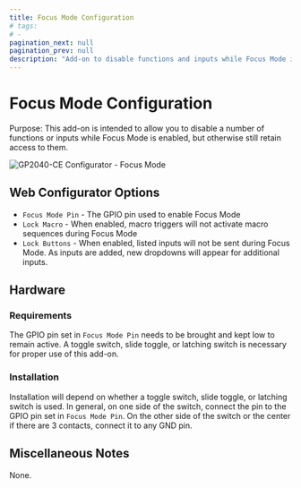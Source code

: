 ```yaml
---
title: Focus Mode Configuration
# tags:
# -
pagination_next: null
pagination_prev: null
description: "Add-on to disable functions and inputs while Focus Mode is enabled"
---
```


# Focus Mode Configuration

Purpose: This add-on is intended to allow you to disable a number of functions or inputs while Focus Mode is enabled, but otherwise still retain access to them.

![GP2040-CE Configurator - Focus Mode](../assets/images/gpc-add-ons-focus-mode.png)

## Web Configurator Options

- `Focus Mode Pin` - The GPIO pin used to enable Focus Mode
- `Lock Macro` - When enabled, macro triggers will not activate macro sequences during Focus Mode
- `Lock Buttons` - When enabled, listed inputs will not be sent during Focus Mode. As inputs are added, new dropdowns will appear for additional inputs.

## Hardware

### Requirements

The GPIO pin set in `Focus Mode Pin` needs to be brought and kept low to remain active. A toggle switch, slide toggle, or latching switch is necessary for proper use of this add-on.

### Installation

Installation will depend on whether a toggle switch, slide toggle, or latching switch is used. In general, on one side of the switch, connect the pin to the GPIO pin set in `Focus Mode Pin`. On the other side of the switch or the center if there are 3 contacts, connect it to any GND pin.

## Miscellaneous Notes

None.
